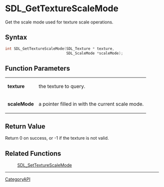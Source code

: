 = SDL_GetTextureScaleMode =

Get the scale mode used for texture scale operations.

== Syntax ==

<syntaxhighlight lang='c'>
int SDL_GetTextureScaleMode(SDL_Texture * texture,
                            SDL_ScaleMode *scaleMode);
</syntaxhighlight>

== Function Parameters ==

{|
|'''texture'''
|the texture to query.
|-
|'''scaleMode'''
|a pointer filled in with the current scale mode.
|}

== Return Value ==

Return 0 on success, or -1 if the texture is not valid.

== Related Functions ==

:[[SDL_SetTextureScaleMode]]

----
[[CategoryAPI]]


